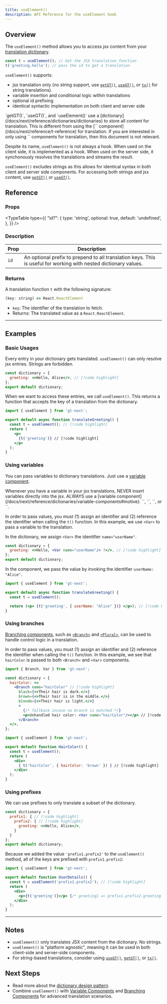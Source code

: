 ```yaml
---
title: useElement()
description: API Reference for the useElement hook
---
```


## Overview

The `useElement()` method allows you to access jsx content from your [translation dictionary](/docs/next/reference/dictionaries/dictionaries).

```jsx
const t = useElement(); // Get the JSX translation function
t('greeting.hello'); // pass the id to get a translation
```

`useElement()` supports:
  * jsx translation only (no string support, use [`getGT()`](/docs/next/api/dictionary/getGT), [`useGT()`](/docs/next/api/dictionary/useGT), or [`tx()`](/docs/next/api/strings/tx) for string translations).
  * variable insertion and conditional logic within translations
  * optional id prefixing
  * identical syntactic implementation on both client and server side

<Callout>
  `getGT()`, `useGT()`, and `useElement()` use a [dictionary](/docs/next/reference/dictionaries/dictionaries) to store all content for translation.
  This is different from using the [`<T>` component](/docs/next/reference/t-reference) for translation.
  If you are interested in only using `<T>` components for translation, then this document is not relevant.
</Callout>

Despite its name, `useElement()` is not always a hook.
When used on the client side, it is implemented as a hook.
When used on the server side, it synchonously resolves the translations and streams the result.

`useElement()` excludes strings as this allows for identical syntax in both client and server side components.
For accessing both strings and jsx content, use [`getGT()`](/docs/next/api/dictionary/getGT) or [`useGT()`](/docs/next/api/dictionary/useGT).


## Reference

### Props

<TypeTable
  type={{
    "id?": {
        type: 'string',
        optional: true,
        default: 'undefined',
    },
  }}
/>

### Description
| Prop | Description |
| ---- | ----------- |
| `id` | An optional prefix to prepend to all translation keys. This is useful for working with nested dictionary values. |

### Returns

A translation function `t` with the following signature:

```jsx
(key: string) => React.ReactElement
```
- `key`: The identifier of the translation to fetch.
- Returns: The translated value as a `React.ReactElement`.


---

## Examples

### Basic Usages
Every entry in your dictionary gets translated.
`useElement()` can only resolve jsx entries.
Strings are forbidden.

```jsx title="dictionary.jsx" copy
const dictionary = {
  greeting: <>Hello, Alice</>, // [!code highlight]
};
export default dictionary;
```

When we want to access these entries, we call `useElement()`.
This returns a function that accepts the key of a translation from the dictionary.

```jsx title="translateGreeting.jsx" copy
import { useElement } from 'gt-next';

export default async function translateGreeting() {
  const t = useElement(); // [!code highlight]
  return (
    <p>
      {t('greeting')} // [!code highlight]
    </p>
  );
}
```

### Using variables

You can pass variables to dictionary translations.
Just use a [variable component](/docs/next/reference/dictionaries/variable-components).

<Callout type="error">
  Whenever you have a variable in your jsx translations,
  NEVER insert variables directly into the jsx.
  ALWAYS use a [variable component](/docs/next/reference/dictionaries/variable-components#motive):
  `<Currency>`, `<DateTime>`, `<Num>`, or `<Var>`.
</Callout>

In order to pass values, you must (1) assign an identifier and (2) reference the identifier when calling the `t()` function.
In this example, we use `<Var>` to pass a variable to the translation.

In the dictionary, we assign `<Var>` the identifier `name="userName"`.

```jsx title="dictionary.jsx" copy
const dictionary = {
  greeting: <>Hello, <Var name="userName"/> !</>, // [!code highlight]
};
export default dictionary;
```
In the component, we pass the value by invoking the identifier `userName: "Alice"`.

```jsx title="translateGreeting.jsx" copy
import { useElement } from 'gt-next';

export default async function translateGreeting() {
  const t = useElement();

  return (<p> {t('greeting', { userName: "Alice" })} </p>); // [!code highlight]
}
```

### Using branches
[Branching components](/docs/next/reference/dictionaries/branching-components), such as [`<Branch>`](/docs/next/api/components/branch) and [`<Plural>`](/docs/next/api/components/plural),
can be used to handle control logic in a translation.

In order to pass values, you must (1) assign an identifier and (2) reference the identifier when calling the `t()` function.
In this example, we see that `hairColor` is passed to both `<Branch>` and `<Var>` components.
```jsx title="dictionary.jsx" copy
import { Branch, Var } from 'gt-next';

const dictionary = {
  hairColor: <>
    <Branch name="hairColor" // [!code highlight]
      black={<>Their hair is dark.</>}
      brown={<>Their hair is in the middle.</>}
      blonde={<>Their hair is light.</>}
      >
        {/* fallback incase no branch is matched */}
        <p>Unhandled hair color: <Var name="hairColor"/></p> // [!code highlight]
      </Branch>
  </>,
};
```

```jsx title="HairColor.jsx" copy
import { useElement } from 'gt-next';

export default function HairColor() {
  const t = useElement();
  return (
    <div>
      { t('hairColor', { hairColor: 'brown' }) } // [!code highlight]
    </div>
  );
}
```

### Using prefixes

We can use prefixes to only translate a subset of the dictionary.
```jsx  title="dictionary.jsx" copy
const dictionary = {
  prefix1: { // [!code highlight]
    prefix2: { // [!code highlight]
      greeting: <>Hello, Alice</>,
    }
  }
};
export default dictionary;
```
Because we added the value `'prefix1.prefix2'` to the `useElement()` method, all of the keys are prefixed with `prefix1.prefix2`:
```jsx title="UserDetails.jsx" copy
import { useElement } from 'gt-next';

export default function UserDetails() {
  const t = useElement('prefix1.prefix2'); // [!code highlight]
  return (
    <div>
      <p>{t('greeting')}</p> {/* greeting1 => prefix1.prefix2.greeting1 */} // [!code highlight]
    </div>
  );
}
```
---

## Notes
 * `useElement()` only translates JSX content from the dictionary. No strings.
 * `useElement()` is "platform agnostic", meaning it can be used in both client-side and server-side components.
 * For string-based translations, consider using [`useGT()`](/docs/next/api/dictionary/useGT), [`getGT()`](/docs/next/api/dictionary/getGT), or [`tx()`](/docs/next/api/strings/tx).

## Next Steps
 * Read more about the [dictionary design pattern](/docs/next/reference/dictionaries/dictionaries).
 * Combine `useElement()` with [Variable Components](/docs/next/reference/dictionaries/variable-components) and [Branching Components](/docs/next/reference/dictionaries/branching-components) for advanced translation scenarios.